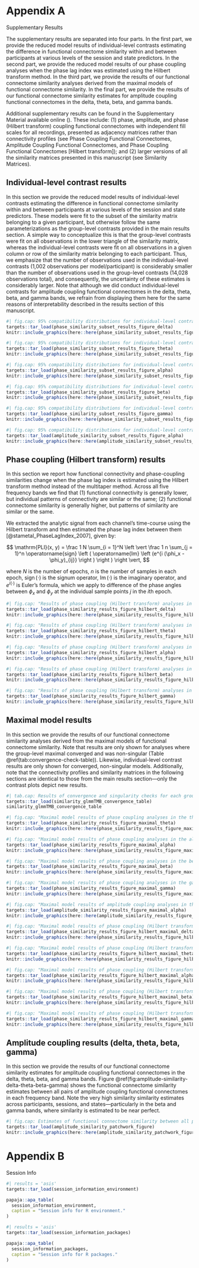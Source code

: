 # Appendix A

:::{custom-style="Subtitle"}
Supplementary Results
:::

The supplementary results are separated into four parts. In the first part, we provide the reduced model results of individual-level contrasts estimating the difference in functional connectome similarity within and between participants at various levels of the session and state predictors. In the second part, we provide the reduced model results of our phase coupling analyses when the phase lag index was estimated using the Hilbert transform method. In the third part, we provide the results of our functional connectome similarity analyses derived from the maximal models of functional connectome similarity. In the final part, we provide the results of our functional connectome similarity estimates for amplitude coupling functional connectomes in the delta, theta, beta, and gamma bands.

Additional supplementary results can be found in the Supplementary Material available online (). These include: (1) phase, amplitude, and phase (Hilbert transform) coupling functional connectomes with independent fill scales for all recordings, presented as adjacency matrices rather than connectivity profiles (see Phase Coupling Functional Connectomes, Amplitude Coupling Functional Connectomes, and Phase Coupling Functional Connectomes [Hilbert transform]); and (2) larger versions of all the similarity matrices presented in this manuscript (see Similarity Matrices). <!--; (3) model fits and diagnostics for all group-level mixed beta regression models of functional connectome similarity, and standardized mean differences for all group-level functional connectome similarity contrasts; ... -->

\newpage

## Individual-level contrast results

In this section we provide the reduced model results of individual-level contrasts estimating the difference in functional connectome similarity within and between participants at various levels of the session and state predictors. These models were fit to the subset of the similarity matrix belonging to a given participant, but otherwise follow the same parameterizations as the group-level contrasts provided in the main results section. A simple way to conceptualize this is that the group-level contrasts were fit on all observations in the lower triangle of the similarity matrix, whereas the individual-level contrasts were fit on all observations in a given column or row of the similarity matrix belonging to each participant. Thus, we emphasize that the number of observations used in the individual-level contrasts (1,002 observations per model/participant) is considerably smaller than the number of observations used in the group-level contrasts (14,028 observations total), and consequently, the uncertainty of these estimates is considerably larger. Note that although we did conduct individual-level contrasts for amplitude coupling functional connectomes in the delta, theta, beta, and gamma bands, we refrain from displaying them here for the same reasons of interpretability described in the results section of this manuscript.

\newpage

```r
#| fig.cap: 95% compatibility distributions for individual-level contrasts estimating the difference in functional connectome similarity within and between participants at various levels of the session and state predictors for phase coupling functional connectome similarities in the delta band.
targets::tar_load(phase_similarity_subset_results_figure_delta)
knitr::include_graphics(here::here(phase_similarity_subset_results_figure_delta))
```

```r
#| fig.cap: 95% compatibility distributions for individual-level contrasts estimating the difference in functional connectome similarity within and between participants at various levels of the session and state predictors for phase coupling functional connectome similarities in the theta band.
targets::tar_load(phase_similarity_subset_results_figure_theta)
knitr::include_graphics(here::here(phase_similarity_subset_results_figure_theta))
```

```r
#| fig.cap: 95% compatibility distributions for individual-level contrasts estimating the difference in functional connectome similarity within and between participants at various levels of the session and state predictors for phase coupling functional connectome similarities in the alpha band.
targets::tar_load(phase_similarity_subset_results_figure_alpha)
knitr::include_graphics(here::here(phase_similarity_subset_results_figure_alpha))
```

```r
#| fig.cap: 95% compatibility distributions for individual-level contrasts estimating the difference in functional connectome similarity within and between participants at various levels of the session and state predictors for phase coupling functional connectome similarities in the beta band.
targets::tar_load(phase_similarity_subset_results_figure_beta)
knitr::include_graphics(here::here(phase_similarity_subset_results_figure_beta))
```

```r
#| fig.cap: 95% compatibility distributions for individual-level contrasts estimating the difference in functional connectome similarity within and between participants at various levels of the session and state predictors for phase coupling functional connectome similarities in the gamma band.
targets::tar_load(phase_similarity_subset_results_figure_gamma)
knitr::include_graphics(here::here(phase_similarity_subset_results_figure_gamma))
```

```r
#| fig.cap: 95% compatibility distributions for individual-level contrasts estimating the difference in functional connectome similarity within and between participants at various levels of the session and state predictors for amplitude coupling functional connectome similarities in the alpha band.
targets::tar_load(amplitude_similarity_subset_results_figure_alpha)
knitr::include_graphics(here::here(amplitude_similarity_subset_results_figure_alpha))
```

## Phase coupling (Hilbert transform) results

In this section we report how functional connectivity and phase-coupling similarities change when the phase lag index is estimated using the Hilbert transform method instead of the multitaper method. Across all five frequency bands we find that (1) functional connectivity is generally lower, but individual patterns of connectivity are similar or the same; (2) functional connectome similarity is generally higher, but patterns of similarity are similar or the same.

We extracted the analytic signal from each channel's time-course using the Hilbert transform and then estimated the phase lag index between them [@stametal_PhaseLagIndex_2007], given by:

$$
\mathrm{PLI}(x, y) = \frac 1 N \sum_{i = 1}^N
         \left \vert
           \frac 1 n \sum_{j = 1}^n
             \operatorname{sign} \left (
               \operatorname{Im} \left (e^{i (\phi_x - \phi_y)_{ij}} \right )
             \right )
         \right \vert,
$$

where $N$ is the number of epochs, $n$ is the number of samples in each epoch, $\operatorname{sign}(\cdot)$ is the signum operator, $\operatorname{Im}(\cdot)$ is the imaginary operator, and $e^{i(\cdot)}$ is Euler's formula, which we apply to difference of the phase angles between $\phi_x$ and $\phi_y$ at the individual sample points $j$ in the $i$th epoch.

\newpage

```r
#| fig.cap: "Results of phase coupling (Hilbert transform) analyses in the delta band: (A) connectivity profiles for all functional connectomes, organized by participant and recording; (B) estimates of functional connectome similarity between all pairs of functional connectomes, organized by participant and recording; group-level (C) and individual-level (D) contrasts estimating the average difference in functional connectome similarity within and between participants across contexts."
targets::tar_load(phase_similarity_results_figure_hilbert_delta)
knitr::include_graphics(here::here(phase_similarity_results_figure_hilbert_delta))
```

```r
#| fig.cap: "Results of phase coupling (Hilbert transform) analyses in the theta band: (A) connectivity profiles for all functional connectomes, organized by participant and recording; (B) estimates of functional connectome similarity between all pairs of functional connectomes, organized by participant and recording; group-level (C) and individual-level (D) contrasts estimating the average difference in functional connectome similarity within and between participants across contexts."
targets::tar_load(phase_similarity_results_figure_hilbert_theta)
knitr::include_graphics(here::here(phase_similarity_results_figure_hilbert_theta))
```

```r
#| fig.cap: "Results of phase coupling (Hilbert transform) analyses in the alpha band: (A) connectivity profiles for all functional connectomes, organized by participant and recording; (B) estimates of functional connectome similarity between all pairs of functional connectomes, organized by participant and recording; group-level (C) and individual-level (D) contrasts estimating the average difference in functional connectome similarity within and between participants across contexts."
targets::tar_load(phase_similarity_results_figure_hilbert_alpha)
knitr::include_graphics(here::here(phase_similarity_results_figure_hilbert_alpha))
```

```r
#| fig.cap: "Results of phase coupling (Hilbert transform) analyses in the beta band: (A) connectivity profiles for all functional connectomes, organized by participant and recording; (B) estimates of functional connectome similarity between all pairs of functional connectomes, organized by participant and recording; group-level (C) and individual-level (D) contrasts estimating the average difference in functional connectome similarity within and between participants across contexts."
targets::tar_load(phase_similarity_results_figure_hilbert_beta)
knitr::include_graphics(here::here(phase_similarity_results_figure_hilbert_beta))
```

```r
#| fig.cap: "Results of phase coupling (Hilbert transform) analyses in the gamma band: (A) connectivity profiles for all functional connectomes, organized by participant and recording; (B) estimates of functional connectome similarity between all pairs of functional connectomes, organized by participant and recording; group-level (C) and individual-level (D) contrasts estimating the average difference in functional connectome similarity within and between participants across contexts."
targets::tar_load(phase_similarity_results_figure_hilbert_gamma)
knitr::include_graphics(here::here(phase_similarity_results_figure_hilbert_gamma))
```

\newpage

## Maximal model results

In this section we provide the results of our functional connectome similarity analyses derived from the maximal models of functional connectome similarity. Note that results are only shown for analyses where the group-level maximal converged and was non-singular (Table \@ref(tab:convergence-check-table)). Likewise, individual-level contrast results are only shown for converged, non-singular models. Additionally, note that the connectivity profiles and similarity matrices in the following sections are identical to those from the main results section---only the contrast plots depict new results.

```r
#| tab.cap: Results of convergence and singularity checks for each group-level mixed beta regression model of functional connectome similarity, organized by coupling mode and frequency band. Here the maximal and reduced models correspond to, respectively, models with and without a random intercept for the participant pair term.
targets::tar_load(similarity_glmmTMB_convergence_table)
similarity_glmmTMB_convergence_table
```

<!-- ### Phase coupling -->

```r
#| fig.cap: "Maximal model results of phase coupling analyses in the theta band: (A) connectivity profiles for all functional connectomes, organized by participant and recording; (B) estimates of functional connectome similarity between all pairs of functional connectomes, organized by participant and recording; and group-level (C) and individual-level (D) contrasts estimating the average difference in functional connectome similarity within and between participants across contexts."
targets::tar_load(phase_similarity_results_figure_maximal_theta)
knitr::include_graphics(here::here(phase_similarity_results_figure_maximal_theta))
```

\newpage

```r
#| fig.cap: "Maximal model results of phase coupling analyses in the alpha band: (A) connectivity profiles for all functional connectomes, organized by participant and recording; (B) estimates of functional connectome similarity between all pairs of functional connectomes, organized by participant and recording; and group-level (C) and individual-level (D) contrasts estimating the average difference in functional connectome similarity within and between participants across contexts."
targets::tar_load(phase_similarity_results_figure_maximal_alpha)
knitr::include_graphics(here::here(phase_similarity_results_figure_maximal_alpha))
```

\newpage

```r
#| fig.cap: "Maximal model results of phase coupling analyses in the beta band: (A) connectivity profiles for all functional connectomes, organized by participant and recording; (B) estimates of functional connectome similarity between all pairs of functional connectomes, organized by participant and recording; and group-level (C) and individual-level (D) contrasts estimating the average difference in functional connectome similarity within and between participants across contexts."
targets::tar_load(phase_similarity_results_figure_maximal_beta)
knitr::include_graphics(here::here(phase_similarity_results_figure_maximal_beta))
```

\newpage

```r
#| fig.cap: "Maximal model results of phase coupling analyses in the gamma band: (A) connectivity profiles for all functional connectomes, organized by participant and recording; (B) estimates of functional connectome similarity between all pairs of functional connectomes, organized by participant and recording; and group-level (C) and individual-level (D) contrasts estimating the average difference in functional connectome similarity within and between participants across contexts."
targets::tar_load(phase_similarity_results_figure_maximal_gamma)
knitr::include_graphics(here::here(phase_similarity_results_figure_maximal_gamma))
```

\newpage

<!-- ### Amplitude coupling -->

```r
#| fig.cap: "Maximal model results of amplitude coupling analyses in the alpha band: (A) connectivity profiles for all functional connectomes, organized by participant and recording; (B) estimates of functional connectome similarity between all pairs of functional connectomes, organized by participant and recording; and group-level (C) and individual-level (D) contrasts estimating the average difference in functional connectome similarity within and between participants across contexts."
targets::tar_load(amplitude_similarity_results_figure_maximal_alpha)
knitr::include_graphics(here::here(amplitude_similarity_results_figure_maximal_alpha))
```

\newpage

<!-- ### Phase coupling (Hilbert transform) -->

```r
#| fig.cap: "Maximal model results of phase coupling (Hilbert transform) analyses in the delta band: (A) connectivity profiles for all functional connectomes, organized by participant and recording; (B) estimates of functional connectome similarity between all pairs of functional connectomes, organized by participant and recording; group-level (C) and individual-level (D) contrasts estimating the average difference in functional connectome similarity within and between participants across contexts."
targets::tar_load(phase_similarity_results_figure_hilbert_maximal_delta)
knitr::include_graphics(here::here(phase_similarity_results_figure_hilbert_maximal_delta))
```

\newpage

```r
#| fig.cap: "Maximal model results of phase coupling (Hilbert transform) analyses in the theta band: (A) connectivity profiles for all functional connectomes, organized by participant and recording; (B) estimates of functional connectome similarity between all pairs of functional connectomes, organized by participant and recording; group-level (C) and individual-level (D) contrasts estimating the average difference in functional connectome similarity within and between participants across contexts."
targets::tar_load(phase_similarity_results_figure_hilbert_maximal_theta)
knitr::include_graphics(here::here(phase_similarity_results_figure_hilbert_maximal_theta))
```

\newpage

```r
#| fig.cap: "Maximal model results of phase coupling (Hilbert transform) analyses in the alpha band: (A) connectivity profiles for all functional connectomes, organized by participant and recording; (B) estimates of functional connectome similarity between all pairs of functional connectomes, organized by participant and recording; group-level (C) and individual-level (D) contrasts estimating the average difference in functional connectome similarity within and between participants across contexts."
targets::tar_load(phase_similarity_results_figure_hilbert_maximal_alpha)
knitr::include_graphics(here::here(phase_similarity_results_figure_hilbert_maximal_alpha))
```

\newpage

```r
#| fig.cap: "Maximal model results of phase coupling (Hilbert transform) analyses in the beta band: (A) connectivity profiles for all functional connectomes, organized by participant and recording; (B) estimates of functional connectome similarity between all pairs of functional connectomes, organized by participant and recording; group-level (C) and individual-level (D) contrasts estimating the average difference in functional connectome similarity within and between participants across contexts."
targets::tar_load(phase_similarity_results_figure_hilbert_maximal_beta)
knitr::include_graphics(here::here(phase_similarity_results_figure_hilbert_maximal_beta))
```

\newpage

```r
#| fig.cap: "Maximal model results of phase coupling (Hilbert transform) analyses in the gamma band: (A) connectivity profiles for all functional connectomes, organized by participant and recording; (B) estimates of functional connectome similarity between all pairs of functional connectomes, organized by participant and recording; group-level (C) and individual-level (D) contrasts estimating the average difference in functional connectome similarity within and between participants across contexts."
targets::tar_load(phase_similarity_results_figure_hilbert_maximal_gamma)
knitr::include_graphics(here::here(phase_similarity_results_figure_hilbert_maximal_gamma))
```

\newpage

## Amplitude coupling results (delta, theta, beta, gamma)

<!-- TODO: Finish this -->

In this section we provide the results of our functional connectome similarity estimates for amplitude coupling functional connectomes in the delta, theta, beta, and gamma bands. Figure \@ref(fig:amplitude-similarity-delta-theta-beta-gamma) shows the functional connectome similarity estimates between all pairs of amplitude coupling functional connectomes in each frequency band. Note the very high similarity similarity estimates across participants, sessions, and states---particularly in the beta and gamma bands, where similarity is estimated to be near perfect. 

```r
#| fig.cap: Estimates of functional connectome similarity between all pairs of amplitude coupling functional connectomes in the delta, theta, beta, and gamma bands, organized by participant and recording.
targets::tar_load(amplitude_similarity_patchwork_figure)
knitr::include_graphics(here::here(amplitude_similarity_patchwork_figure))
```

\newpage

# Appendix B

:::{custom-style="Subtitle"}
Session Info
:::

```r
#| results = 'asis'
targets::tar_load(session_information_environment)

papaja::apa_table(
  session_information_environment,
  caption = "Session info for R environment."
)
```

\newpage

```r
#| results = 'asis'
targets::tar_load(session_information_packages)

papaja::apa_table(
  session_information_packages,
  caption = "Session info for R packages."
)
```
